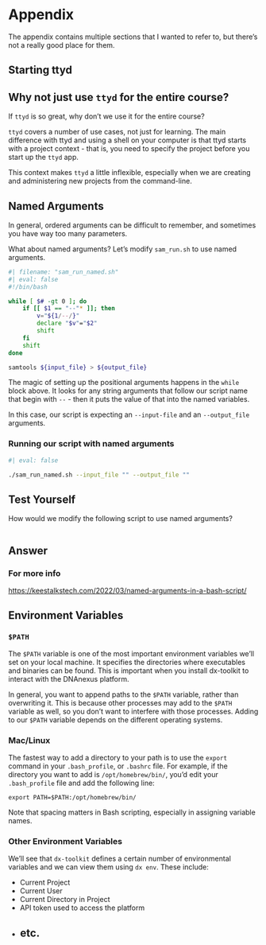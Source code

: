 # Appendix

The appendix contains multiple sections that I wanted to refer to, but there's not a really good place for them.

## Starting ttyd


:::{.callout-note}
## Why not just use `ttyd` for the entire course?

If `ttyd` is so great, why don't we use it for the entire course? 

`ttyd` covers a number of use cases, not just for learning. The main difference with ttyd and using a shell on your computer is that ttyd starts with a project context - that is, you need to specify the project before you start up the `ttyd` app. 

This context makes `ttyd` a little inflexible, especially when we are creating and administering new projects from the command-line.

:::




## Named Arguments {#sec-named}

In general, ordered arguments can be difficult to remember, and sometimes you have way too many parameters.

What about named arguments? Let's modify `sam_run.sh` to use named arguments. 

```bash
#| filename: "sam_run_named.sh"
#| eval: false
#!/bin/bash

while [ $# -gt 0 ]; do
    if [[ $1 == "--"* ]]; then
        v="${1/--/}"
        declare "$v"="$2"
        shift
    fi
    shift
done

samtools ${input_file} > ${output_file}
```

The magic of setting up the positional arguments happens in the `while` block above. It looks for any string arguments that follow our script name that begin with `--` - then it puts the value of that into the named variables.

In this case, our script is expecting an `--input-file` and an `--output_file` arguments.

### Running our script with named arguments

```bash
#| eval: false

./sam_run_named.sh --input_file "" --output_file ""
```


:::{.callout-note}
## Test Yourself

How would we modify the following script to use named arguments?


```

```
:::

:::{.callout-note collapse="true"}
## Answer

:::

### For more info

<https://keestalkstech.com/2022/03/named-arguments-in-a-bash-script/>



## Environment Variables {#sec-environment}

### `$PATH`

The `$PATH` variable is one of the most important environment variables we'll set on your local machine. It specifies the directories where executables and binaries can be found. This is important when you install dx-toolkit to interact with the DNAnexus platform. 

In general, you want to append paths to the `$PATH` variable, rather than overwriting it. This is because other processes may add to the `$PATH` variable as well, so you don't want to interfere with those processes. Adding to our `$PATH` variable depends on the different operating systems.

### Mac/Linux

The fastest way to add a directory to your path is to use the `export` command in your `.bash_profile`, or `.bashrc` file. For example, if the directory you want to add is `/opt/homebrew/bin/`, you'd edit your `.bash_profile` file and add the following line:

```
export PATH=$PATH:/opt/homebrew/bin/
```

Note that spacing matters in Bash scripting, especially in assigning variable names. 

### Other Environment Variables

We'll see that `dx-toolkit` defines a certain number of environmental variables and we can view them using `dx env`. These include:

- Current Project
- Current User
- Current Directory in Project
- API token used to access the platform
- etc. 
---
